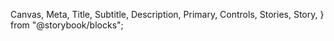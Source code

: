   Canvas,
  Meta,
  Title,
  Subtitle,
  Description,
  Primary,
  Controls,
  Stories,
  Story,
} from "@storybook/blocks";


<Meta of={BenefitNoHeadingStories} />
<Title />
`` import {BenefitNoHeading} from '@nds_core/nds' ``

### PROPS & METHODS

<Controls />

A list of items containing an icon and text typically used to promote ideas.

#### Usage criteria

- Benefit should contain 4 or fewer items in a list
- Benefit without a heading must be used outside Cards
- Each list item should have a unique icon
- For Business use, must use `Check` icon
- Code: the `icon` prop must either be set in `<BenefitNoHeading />` or `<BenefitNoHeading.Item />`. If `icon` is set in both components, the one set in `<BenefitNoHeading.Item />` has priority.

#### Example with individual icons

<Canvas of={BenefitNoHeadingStories.WithIndividualIcons} />

#### Business example with one icon set

<Canvas of={BenefitNoHeadingStories.withOneIconSet} />
